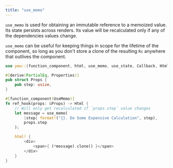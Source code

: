 ```yaml
---
title: "use_memo"
---
```


`use_memo` is used for obtaining an immutable reference to a memoized value.
Its state persists across renders.
Its value will be recalculated only if any of the dependencies values change.

`use_memo` can be useful for keeping things in scope for the lifetime of the component, so long as
you don't store a clone of the resulting `Rc` anywhere that outlives the component.

```rust
use yew::{function_component, html, use_memo, use_state, Callback, Html, Properties};

#[derive(PartialEq, Properties)]
pub struct Props {
    pub step: usize,
}

#[function_component(UseMemo)]
fn ref_hook(props: &Props) -> Html {
    // Will only get recalculated if `props.step` value changes
    let message = use_memo(
        |step| format!("{}. Do Some Expensive Calculation", step),
        props.step
    );

    html! {
        <div>
            <span>{ (*message).clone() }</span>
        </div>
    }
}
```

